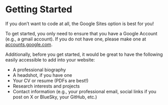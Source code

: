 # Getting Started {.sec-google}

If you don't want to code at all, the Google Sites option is best for you!

To get started, you only need to ensure that you have a Google Account (e.g., a gmail account). If you do not have one, please make one at [accounts.google.com](https://accounts.google.com/signup).

Additionally, before you get started, it would be great to have the following easily accessible to add into your website:

* A professional biography
* A headshot, if you have one
* Your CV or resume (PDFs are best!)
* Research interests and projects
* Contact information (e.g., your professional email, social links if you post on X or BlueSky, your GitHub, etc.)

